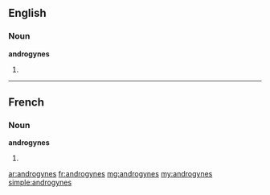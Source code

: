 ==English==

===Noun===
'''androgynes'''

# {{plural of|androgyne}}

----

==French==

===Noun===
'''androgynes''' {{m|f}}

# {{plural of|androgyne|lang=fr}}

[[ar:androgynes]]
[[fr:androgynes]]
[[mg:androgynes]]
[[my:androgynes]]
[[simple:androgynes]]